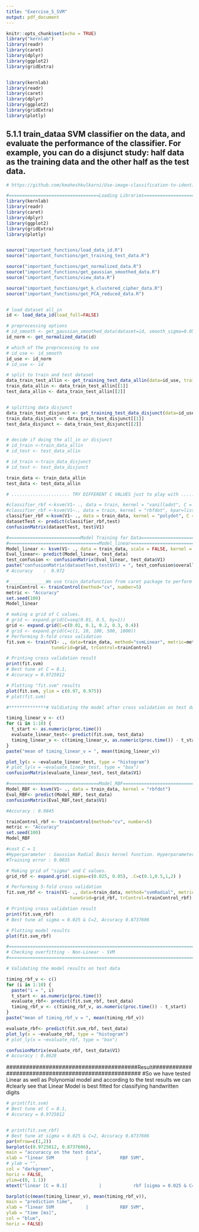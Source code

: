 ```yaml
---
title: "Exercise_5_SVM"
output: pdf_document
---
```


```r
knitr::opts_chunk$set(echo = TRUE)
library("kernlab")
library(readr)
library(caret)
library(dplyr)
library(ggplot2)
library(gridExtra)


library(kernlab)
library(readr)
library(caret)
library(dplyr)
library(ggplot2)
library(gridExtra)
library(plotly)

```

## 5.1.1 train_dataa SVM classifier on the data, and evaluate the performance of the classifier. For example, you can do a disjunct study: half data as the training data and the other half as the test data.


```r
# https://github.com/kmaheshkulkarni/Use-image-classification-to-identify-handwritten-digits-using-Support-Vector-Machine-Algorithm/blob/master/DDA1710214_.R

#==================================Loading Libraries==========================================#
library(kernlab)
library(readr)
library(caret)
library(dplyr)
library(ggplot2)
library(gridExtra)
library(plotly)


source("important_functions/load_data_id.R")
source("important_functions/get_training_test_data.R")

source("important_functions/get_normalized_data.R")
source("important_functions/get_gaussian_smoothed_data.R")
source("important_functions/view_data.R")

source("important_functions/get_k_clustered_cipher_data.R") 
source("important_functions/get_PCA_reduced_data.R") 


# load dataset all_in
id <- load_data_id(load_full=FALSE)

# preprocessing options
# id_smooth <- get_gaussian_smoothed_data(dataset=id, smooth_sigma=0.05)
id_norm <- get_normalized_data(id)

# which of the preprocessing to use
# id_use <- id_smooth
id_use <- id_norm
# id_use <- id

# split to train and test dataset
data_train_test_allin <- get_training_test_data_allin(data=id_use, training_percent=70)
train_data_allin <- data_train_test_allin[[1]]
test_data_allin <- data_train_test_allin[[2]]


# splitting data disjunct
data_train_test_disjunct <- get_training_test_data_disjunct(data=id_use)
train_data_disjunct <- data_train_test_disjunct[[1]]
test_data_disjunct <- data_train_test_disjunct[[2]]


# decide if doing the all_in or disjunct
# id_train <-train_data_allin
# id_test <- test_data_allin

# id_train <-train_data_disjunct
# id_test <- test_data_disjunct

train_data <- train_data_allin
test_data <- test_data_allin

# ...................... TRY DIFFERENT C VALUES just to play with ................................................

#classifier_rbf <-ksvm(V1~ ., data = train, kernel = "vanilladot", C = 1)
#classifier_rbf <-ksvm(V1~., data = train, kernel = "rbfdot", kpar=list(sigma=0.05), C = 1)
classifier_rbf <-ksvm(V1~ ., data = train_data, kernel = "polydot", C = 0.5)
datasetTest <- predict(classifier_rbf,test)
confusionMatrix(datasetTest, test$V1)

```

```r
#===========================Model Training for Data=========================================#
#==================================Model_linear=============================================#
Model_linear <- ksvm(V1~ ., data = train_data, scale = FALSE, kernel = "vanilladot")
Eval_linear<- predict(Model_linear, test_data)
test_confusion <- confusionMatrix(Eval_linear, test_data$V1)
paste("confusionMatrix(datasetTest,test$V1) = ", test_confusion$overall[1])
# Accuracy    :  0.972

#______________We use train_datafunction from caret package to perform crossvalidation______________#
trainControl <- trainControl(method="cv", number=5)
metric <- "Accuracy"
set.seed(100)
Model_linear

# making a grid of C values.
# grid <- expand.grid(C=seq(0.01, 0.5, by=1))
grid <- expand.grid(C=c(0.01, 0.1, 0.2, 0.3, 0.4))
# grid <- expand.grid(C=c(1, 10, 100, 500, 1000))
# Performing 5-fold cross validation
fit.svm <- train(V1~ ., data=train_data, method="svmLinear", metric=metric,
                 tuneGrid=grid, trControl=trainControl)

# Printing cross validation result
print(fit.svm)
# Best tune at C = 0.1,
# Accuracy = 0.9725012

# Plotting "fit.svm" results
plot(fit.svm, ylim = c(0.97, 0.975))
# plot(fit.svm)
```
```r
#**************# Valdiating the model after cross validation on test data*********************#

timing_linear_v <- c()
for (i in 1:10) {
  t_start <- as.numeric(proc.time())
  evaluate_linear_test<- predict(fit.svm, test_data)
  timing_linear_v <- c(timing_linear_v, as.numeric(proc.time()) - t_start)
}
paste("mean of timing_linear_v = ", mean(timing_linear_v))

plot_ly(x = ~evaluate_linear_test, type = "histogram")
# plot_ly(x = ~evaluate_linear_test, type = "box")
confusionMatrix(evaluate_linear_test, test_data$V1)

```


```r
#==================================Model_RBF================================================#
Model_RBF <- ksvm(V1~ ., data = train_data, kernel = "rbfdot")
Eval_RBF<- predict(Model_RBF, test_data)
confusionMatrix(Eval_RBF,test_data$V1)

#Accuracy : 0.9845 

trainControl_rbf <- trainControl(method="cv", number=5)
metric <- "Accuracy"
set.seed(100)
Model_RBF

#cost C = 1
#Hyperparameter : Gaussian Radial Basis kernel function. Hyperparameter : sigma =  0.00259482657617805 
#Training error : 0.0035 

# Making grid of "sigma" and C values.
grid_rbf <- expand.grid(.sigma=c(0.025, 0.05), .C=c(0.1,0.5,1,2) )

# Performing 5-fold cross validation
fit.svm_rbf <- train(V1~ ., data=train_data, method="svmRadial", metric=metric,
                        tuneGrid=grid_rbf, trControl=trainControl_rbf)

# Printing cross validation result
print(fit.svm_rbf)
# Best tune at sigma = 0.025 & C=2, Accuracy 0.8737606

# Plotting model results
plot(fit.svm_rbf)

```

``` r
#================================================================================================
# Checking overfitting - Non-Linear - SVM
#================================================================================================

# Validating the model results on test data

timing_rbf_v <- c()
for (i in 1:10) {
  paste("i = ", i)
  t_start <- as.numeric(proc.time())
  evaluate_rbf<- predict(fit.svm_rbf, test_data)
  timing_rbf_v <- c(timing_rbf_v, as.numeric(proc.time()) - t_start)
}
paste("mean of timing_rbf_v = ", mean(timing_rbf_v))

evaluate_rbf<- predict(fit.svm_rbf, test_data)
plot_ly(x = ~evaluate_rbf, type = "histogram")
# plot_ly(x = ~evaluate_rbf, type = "box")

confusionMatrix(evaluate_rbf, test_data$V1)
# Accuracy : 0.8628     

```

########################################Result#####################################################
#So we have tested Linear as well as Polynomial model and according to the test results we can 
#clearly see that Linear Model is best fitted for classifying handwritten digits

```r
# print(fit.svm)
# Best tune at C = 0.1,
# Accuracy = 0.9725012


# print(fit.svm_rbf)
# Best tune at sigma = 0.025 & C=2, Accuracy 0.8737606
par(mfrow=c(1,2)) 
barplot(c(0.9725012, 0.8737606),
main = "accuraccy on the test data",
xlab = "linear SVM            |            RBF SVM",
# ylab = "",
col = "darkgreen",
horiz = FALSE,
ylim=c(0, 1.1))
mtext("linear [C = 0.1]            |            rbf [sigma = 0.025 & C=2]",side=3,line=-22.5,outer=TRUE)

barplot(c(mean(timing_linear_v), mean(timing_rbf_v)),
main = "prediction time",
xlab = "linear SVM            |            RBF SVM",
ylab = "time [ms]",
col = "blue",
horiz = FALSE)

```
